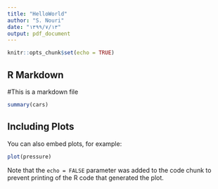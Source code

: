---
title: "HelloWorld"
author: "S. Nouri"
date: "۱۳۹۹/۷/۱۳"
output: pdf_document
---

```{r setup, include=FALSE}
knitr::opts_chunk$set(echo = TRUE)
```

## R Markdown

#This is a markdown file

```{r cars}
summary(cars)
```

## Including Plots

You can also embed plots, for example:

```{r pressure, echo=FALSE}
plot(pressure)
```

Note that the `echo = FALSE` parameter was added to the code chunk to prevent printing of the R code that generated the plot.
